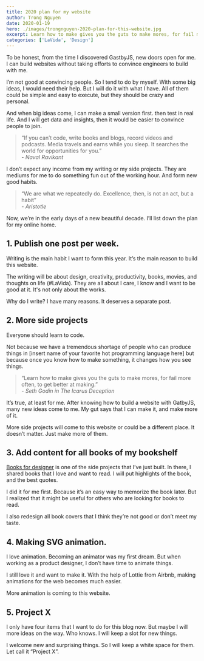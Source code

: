 ```yaml
---
title: 2020 plan for my website
author: Trong Nguyen
date: 2020-01-19
hero: ./images/trongnguyen-2020-plan-for-this-website.jpg
excerpt: Learn how to make gives you the guts to make mores, for fail more often, to get better at making.
categories: ['LaVida', 'Design']
---
```


To be honest, from the time I discovered GastbyJS, new doors open for me. I can build websites without taking efforts to convince engineers to build with me.

I’m not good at convincing people. So I tend to do by myself. With some big ideas, I would need their help. But I will do it with what I have. All of them could be simple and easy to execute, but they should be crazy and personal.

And when big ideas come, I can make a small version first. then test in real life. And I will get data and insights, then it would be easier to convince people to join.

> “If you can’t code, write books and blogs, record videos and podcasts. Media travels and earns while you sleep. It searches the world for opportunities for you.”  
> <cite> - Naval Ravikant</cite>

I don’t expect any income from my writing or my side projects. They are mediums for me to do something fun out of the working hour. And form new good habits.

> “We are what we repeatedly do. Excellence, then, is not an act, but a habit”  
> <cite>- Aristotle </cite>  

Now, we’re in the early days of a new beautiful decade. I’ll list down the plan for my online home.

## 1. Publish one post per week.
Writing is the main habit I want to form this year. It’s the main reason to build this website.

The writing will be about design, creativity, productivity, books, movies, and thoughts on life (#LaVida). They are all about I care, I know and I want to be good at it. It's not only about the works.

Why do I write? I have many reasons. It deserves a separate post.

## 2. More side projects
Everyone should learn to code.

Not because we have a tremendous shortage of people who can produce things in [insert name of your favorite hot programming language here] but because once you know how to make something, it changes how you see things.

> “Learn how to make gives you the guts to make mores, for fail more often, to get better at making.”  
> <cite> - Seth Godin in The Icarus Deception</cite>  

It’s true, at least for me. After knowing how to build a website with GatbyJS, many new ideas come to me. My gut says that I can make it, and make more of it.

More side projects will come to this website or could be a different place. It doesn’t matter. Just make more of them.

## 3. Add content for all books of my bookshelf
[Books for designer](https://trongnguyen.co/books-for-product-designers) is one of the side projects that I’ve just built. In there, I shared books that I love and want to read. I will put highlights of the book, and the best quotes.

I did it for me first. Because it’s an easy way to memorize the book later. But I realized that it might be useful for others who are looking for books to read.

I also redesign all book covers that I think they’re not good or don’t meet my taste.

## 4. Making SVG animation.
I love animation. Becoming an animator was my first dream. But when working as a product designer, I don’t have time to animate things.

I still love it and want to make it. With the help of Lottie from Airbnb, making animations for the web becomes much easier.

More animation is coming to this website.

## 5. Project X
I only have four items that I want to do for this blog now. But maybe I will more ideas on the way. Who knows. I will keep a slot for new things.

I welcome new and surprising things. So I will keep a white space for them. Let call it “Project X”.
